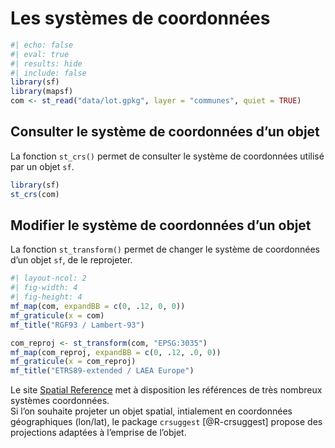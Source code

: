 # Les systèmes de coordonnées


```r
#| echo: false
#| eval: true
#| results: hide
#| include: false
library(sf)
library(mapsf)
com <- st_read("data/lot.gpkg", layer = "communes", quiet = TRUE)
```


## Consulter le système de coordonnées d'un objet
La fonction `st_crs()` permet de consulter le système de coordonnées utilisé par un objet `sf`.

```r
library(sf) 
st_crs(com)
```

## Modifier le système de coordonnées d'un objet 

La fonction `st_transform()` permet de changer le système de coordonnées d'un objet `sf`, de le reprojeter. 

```r
#| layout-ncol: 2
#| fig-width: 4
#| fig-height: 4
mf_map(com, expandBB = c(0, .12, 0, 0))
mf_graticule(x = com)
mf_title("RGF93 / Lambert-93")

com_reproj <- st_transform(com, "EPSG:3035")
mf_map(com_reproj, expandBB = c(0, .12, .0, 0))
mf_graticule(x = com_reproj)
mf_title("ETRS89-extended / LAEA Europe")
```


::: {.callout-note}
Le site [Spatial Reference](http://spatialreference.org/) met à disposition les références de très nombreux systèmes coordonnées.   
Si l'on souhaite projeter un objet spatial, intialement en coordonnées géographiques (lon/lat), le package `crsuggest` [@R-crsuggest] propose des projections adaptées à l'emprise de l'objet.
:::